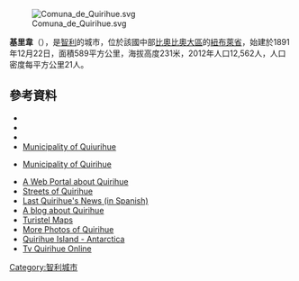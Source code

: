 [[Image:Comuna_de_Quirihue.svg|right]]

'''基里韋'''（{{lang-es|Quirihue}}），是[[智利|智利]]的城市，位於該國中部[[比奧比奧大區|比奧比奧大區]]的[[紐布萊省|紐布萊省]]，始建於1891年12月22日，面積589平方公里，海拔高度231米，2012年人口12,562人，人口密度每平方公里21人。

{{Coord|36|17|S|72|32|W|display=title}}

==參考資料==
*{{Cite web |url = http://www.municipalidadquirihue.cl/ |title = Asociación Chilena de Municipalidades |accessdate = 23 February 2011 |language = es |archive-url = https://web.archive.org/web/20080916202813/http://www.municipalidadquirihue.cl/ |archive-date = 2008-09-16 |dead-url = yes }}
*{{Cite web |url = http://www.municipalidadquirihue.cl/ |title = Municipality of Quirihue |accessdate = 23 February 2011 |language = es |archive-url = https://web.archive.org/web/20080916202813/http://www.municipalidadquirihue.cl/ |archive-date = 2008-09-16 |dead-url = yes }}
*{{Cite web |url= http://www.ine.cl/canales/chile_estadistico/censos_poblacion_vivienda/censo_pobl_vivi.php |title= National Statistics Institute |accessdate= 13 December 2010 |language= es |archive-date= 2019-01-06 |archive-url= https://web.archive.org/web/20190106234357/http://www.ine.cl/404.html?aspxerrorpath=%2Fcanales%2Fchile_estadistico%2Fcensos_poblacion_vivienda%2Fcenso_pobl_vivi.php |dead-url= no }}
*[https://web.archive.org/web/20080916202813/http://www.municipalidadquirihue.cl/ Municipality of Quiurihue] 
* {{es icon}} [https://web.archive.org/web/20080916202813/http://www.municipalidadquirihue.cl/ Municipality of Quirihue]
*[https://web.archive.org/web/20070602214658/http://www.quirihue.cl.nu/ A Web Portal about Quirihue]
*[https://web.archive.org/web/20070311101023/http://vpn.geosystemas.com/fotos/main.php?poblado=Quirihue&provincia=nuble Streets of Quirihue]
*[http://news.google.cl/news?num=100&newwindow=1&lr=&as_ft=i&as_qdr=all&as_dt=i&as_rights=&tab=wn&q=quirihue+-%C3%B1u%C3%B1oa+-%22las+delicias+de%22&ie=UTF-8 Last Quirihue's News (in Spanish)]
*[https://web.archive.org/web/20070428022656/http://www.enunblog.com/coiquen/ A blog about Quirihue]
*[http://www.turistel.cl/v2/secciones/mapas/ruteros/biobio.htm Turistel Maps] {{Wayback|url=http://www.turistel.cl/v2/secciones/mapas/ruteros/biobio.htm |date=20120214030431 }}
*[https://web.archive.org/web/20070311010535/http://fotos.8va.cl/Fotos8va/ListadoFotos.aspx?Fo_C_Id=51&Foru_For_Id=1 More Photos of Quirihue]
*[https://web.archive.org/web/20070926234747/http://aadc-maps.aad.gov.au/aadc/gaz/display_name.cfm?gaz_id=106136 Quirihue Island - Antarctica]
*[https://web.archive.org/web/20090715174011/http://www.tvquirihue.cl/ Tv Quirihue Online]

{{Chile-geo-stub}}
[[Category:智利城市|Category:智利城市]]